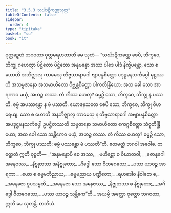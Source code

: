 ```yaml
---
title: "3.5.3 သင်္ဃာဋိကဏ္ဏသုတ္တ"
tableOfContents: false
sidebar:
  order: 4
type: "tipitaka"
basket: "su"
book: "it"
---
```



<DynamicBreadcrumb />

<Division number="92" book="it">

<Paragraph number="653" book="it">
ဝုတ္တဉှေတံ ဘဂဝတာ ဝုတ္တမရဟတာတိ မေ သုတံ—
</Paragraph>

<Paragraph number="654" book="it">
“သင်္ဃာဋိကဏ္ဏေ စေပိ, ဘိက္ခဝေ, ဘိက္ခု ဂဟေတွာ ပိဋ္ဌိတော ပိဋ္ဌိတော အနုဗန္ဓော အဿ ပါဒေ ပါဒံ နိက္ခိပန္တော, သော စ ဟောတိ အဘိဇ္ဈာလု ကာမေသု တိဗ္ဗသာရာဂေါ ဗျာပန္နစိတ္တော ပဒုဋ္ဌမနသင်္ကပ္ပေါ မုဋ္ဌဿတိ အသမ္ပဇာနော အသမာဟိတော ဝိဗ္ဘန္တစိတ္တော ပါကတိန္ဒြိယော; အထ ခေါ သော အာရကာဝ မယှံ, အဟဉ္စ တဿ. တံ ကိဿ ဟေတု? ဓမ္မဉှိ သော, ဘိက္ခဝေ, ဘိက္ခု န ပဿတိ. ဓမ္မံ အပဿန္တော န မံ ပဿတိ.
</Paragraph>

<Paragraph number="655" book="it">
ယောဇနသတေ စေပိ သော, ဘိက္ခဝေ, ဘိက္ခု ဝိဟရေယျ. သော စ ဟောတိ အနဘိဇ္ဈာလု ကာမေသု န တိဗ္ဗသာရာဂေါ အဗျာပန္နစိတ္တော အပဒုဋ္ဌမနသင်္ကပ္ပေါ ဥပဋ္ဌိတဿတိ သမ္ပဇာနော သမာဟိတော ဧကဂ္ဂစိတ္တော သံဝုတိန္ဒြိယော; အထ ခေါ သော သန္တိကေဝ မယှံ, အဟဉ္စ တဿ. တံ ကိဿ ဟေတု? ဓမ္မဉှိ သော, ဘိက္ခဝေ, ဘိက္ခု ပဿတိ; ဓမ္မံ ပဿန္တော မံ ပဿတီ”တိ. ဧတမတ္ထံ ဘဂဝါ အဝေါစ. တတ္ထေတံ ဣတိ ဝုစ္စတိ—
</Paragraph>

<Paragraph number="656" type="verses" book="it">
_“အနုဗန္ဓောပိ စေ အဿ,_  
_မဟိစ္ဆော စ ဝိဃာတဝါ;_  
_ဧဇာနုဂေါ အနေဇဿ,_  
_နိဗ္ဗုတဿ အနိဗ္ဗုတော;_  
_ဂိဒ္ဓေါ သော ဝီတဂေဓဿ,_  
_ပဿ ယာဝဉ္စ အာရကာ._  

</Paragraph>

<Paragraph number="657" type="verses" book="it">
_ယော စ ဓမ္မမဘိညာယ,_  
_ဓမ္မမညာယ ပဏ္ဍိတော;_  
_ရဟဒေါဝ နိဝါတေ စ,_  
_အနေဇော ဝူပသမ္မတိ._  

</Paragraph>

<Paragraph number="658" type="verses" book="it">
_အနေဇော သော အနေဇဿ,_  
_နိဗ္ဗုတဿ စ နိဗ္ဗုတော;_  
_အဂိဒ္ဓေါ ဝီတဂေဓဿ,_  
_ပဿ ယာဝဉ္စ သန္တိကေ”တိ._  

</Paragraph>

<Paragraph number="659" book="it">
အယမ္ပိ အတ္ထော ဝုတ္တော ဘဂဝတာ, ဣတိ မေ သုတန္တိ.

</Paragraph>
</Division>

<Paragraph number="660" type="center" book="it">
တတိယံ.
</Paragraph>